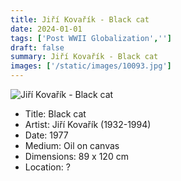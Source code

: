 ```yaml
---
title: Jiří Kovařík - Black cat
date: 2024-01-01
tags: ['Post WWII Globalization','']
draft: false
summary: Jiří Kovařík - Black cat
images: ['/static/images/10093.jpg']
---
```


![Jiří Kovařík - Black cat](/static/images/10093.jpg)

* Title: Black cat
* Artist: Jiří Kovařík (1932-1994)
* Date: 1977
* Medium: Oil on canvas
* Dimensions: 89 x 120 cm
* Location: ?


